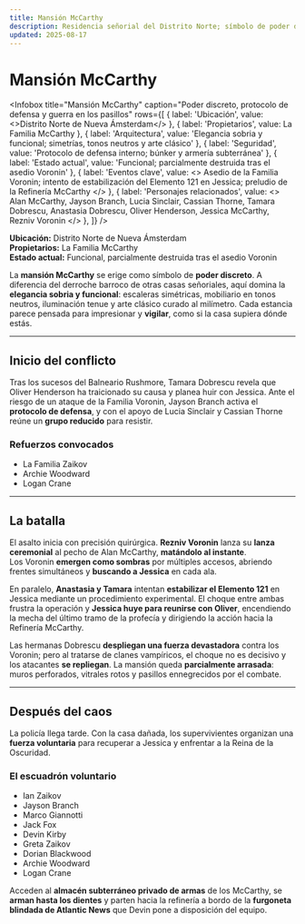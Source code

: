 ```yaml
---
title: Mansión McCarthy
description: Residencia señorial del Distrito Norte; símbolo de poder discreto de la Familia McCarthy y escenario del asedio Voronin previo al clímax en la Refinería.
updated: 2025-08-17
---
```



# Mansión McCarthy

<Infobox
  title="Mansión McCarthy"
  caption="Poder discreto, protocolo de defensa y guerra en los pasillos"
  rows={[
    { label: 'Ubicación', value: <>Distrito Norte de <Link to="/CrSaSo/lugares/Nueva%20Ámsterdam">Nueva Ámsterdam</Link></> },
    { label: 'Propietarios', value: <Link to="/CrSaSo/familias/Familia%20McCarthy">La Familia McCarthy</Link> },
    { label: 'Arquitectura', value: 'Elegancia sobria y funcional; simetrías, tonos neutros y arte clásico' },
    { label: 'Seguridad', value: 'Protocolo de defensa interno; búnker y armería subterránea' },
    { label: 'Estado actual', value: 'Funcional; parcialmente destruida tras el asedio Voronin' },
    { label: 'Eventos clave', value: <>
      Asedio de la <Link to="/CrSaSo/familias/Familia%20Voronin">Familia Voronin</Link>; 
      intento de estabilización del <Link to="/CrSaSo/otros/Elemento%20121">Elemento 121</Link> en <Link to="/CrSaSo/personajes/Jessica%20McCarthy">Jessica</Link>; 
      preludio de la <Link to="/CrSaSo/lugares/Refiner%C3%ADa%20McCarthy">Refinería McCarthy</Link>
    </> },
    { label: 'Personajes relacionados', value: <>
      <Link to="/CrSaSo/personajes/Alan%20McCarthy">Alan McCarthy</Link>, 
      <Link to="/CrSaSo/personajes/Jayson%20Branch">Jayson Branch</Link>, 
      <Link to="/CrSaSo/personajes/Lucia%20Sinclair">Lucia Sinclair</Link>, 
      <Link to="/CrSaSo/personajes/Cassian%20Thorne">Cassian Thorne</Link>, 
      <Link to="/CrSaSo/personajes/Tamara%20Dobrescu">Tamara Dobrescu</Link>, 
      <Link to="/CrSaSo/personajes/Anastasia%20Dobrescu">Anastasia Dobrescu</Link>, 
      <Link to="/CrSaSo/personajes/Oliver%20Henderson">Oliver Henderson</Link>, 
      <Link to="/CrSaSo/personajes/Jessica%20McCarthy">Jessica McCarthy</Link>, 
      <Link to="/CrSaSo/personajes/Rezniv%20Voronin">Rezniv Voronin</Link>
    </> },
  ]}
/>

**Ubicación:** Distrito Norte de Nueva Ámsterdam  
**Propietarios:** <Link to="/CrSaSo/familias/Familia%20McCarthy">La Familia McCarthy</Link>  
**Estado actual:** Funcional, parcialmente destruida tras el asedio Voronin

La **mansión McCarthy** se erige como símbolo de **poder discreto**. A diferencia del derroche barroco de otras casas señoriales, aquí domina la **elegancia sobria y funcional**: escaleras simétricas, mobiliario en tonos neutros, iluminación tenue y arte clásico curado al milímetro. Cada estancia parece pensada para impresionar y **vigilar**, como si la casa supiera dónde estás.

---

## Inicio del conflicto

Tras los sucesos del <Link to="/CrSaSo/lugares/Balneario%20Rushmore">Balneario Rushmore</Link>, <Link to="/CrSaSo/personajes/Tamara%20Dobrescu">Tamara Dobrescu</Link> revela que <Link to="/CrSaSo/personajes/Oliver%20Henderson">Oliver Henderson</Link> ha traicionado su causa y planea huir con <Link to="/CrSaSo/personajes/Jessica%20McCarthy">Jessica</Link>. Ante el riesgo de un ataque de la <Link to="/CrSaSo/familias/Familia%20Voronin">Familia Voronin</Link>, <Link to="/CrSaSo/personajes/Jayson%20Branch">Jayson Branch</Link> activa el **protocolo de defensa**, y con el apoyo de <Link to="/CrSaSo/personajes/Lucia%20Sinclair">Lucia Sinclair</Link> y <Link to="/CrSaSo/personajes/Cassian%20Thorne">Cassian Thorne</Link> reúne un **grupo reducido** para resistir.

### Refuerzos convocados
- <Link to="/CrSaSo/familias/La%20Familia%20Zaikov">La Familia Zaikov</Link>  
- <Link to="/CrSaSo/personajes/Archie%20Woodward">Archie Woodward</Link>  
- <Link to="/CrSaSo/personajes/Logan%20Crane">Logan Crane</Link>

---

## La batalla

El asalto inicia con precisión quirúrgica. **<Link to="/CrSaSo/personajes/Rezniv%20Voronin">Rezniv Voronin</Link>** lanza su **lanza ceremonial** al pecho de <Link to="/CrSaSo/personajes/Alan%20McCarthy">Alan McCarthy</Link>, **matándolo al instante**.  
Los Voronin **emergen como sombras** por múltiples accesos, abriendo frentes simultáneos y **buscando a Jessica** en cada ala.

En paralelo, **<Link to="/CrSaSo/personajes/Anastasia%20Dobrescu">Anastasia</Link> y <Link to="/CrSaSo/personajes/Tamara%20Dobrescu">Tamara</Link>** intentan **estabilizar el <Link to="/CrSaSo/otros/Elemento%20121">Elemento 121</Link>** en Jessica mediante un procedimiento experimental. El choque entre ambas frustra la operación y **Jessica huye para reunirse con Oliver**, encendiendo la mecha del último tramo de la profecía y dirigiendo la acción hacia la <Link to="/CrSaSo/lugares/Refiner%C3%ADa%20McCarthy">Refinería McCarthy</Link>.

Las hermanas Dobrescu **despliegan una fuerza devastadora** contra los Voronin; pero al tratarse de clanes vampíricos, el choque no es decisivo y los atacantes **se repliegan**. La mansión queda **parcialmente arrasada**: muros perforados, vitrales rotos y pasillos ennegrecidos por el combate.

---

## Después del caos

La policía llega tarde. Con la casa dañada, los supervivientes organizan una **fuerza voluntaria** para recuperar a Jessica y enfrentar a la Reina de la Oscuridad.

### El escuadrón voluntario
- <Link to="/CrSaSo/personajes/Ian%20Zaikov">Ian Zaikov</Link>  
- <Link to="/CrSaSo/personajes/Jayson%20Branch">Jayson Branch</Link>  
- <Link to="/CrSaSo/personajes/Marco%20Giannotti">Marco Giannotti</Link>  
- <Link to="/CrSaSo/personajes/Jack%20Fox">Jack Fox</Link>  
- <Link to="/CrSaSo/personajes/Devin%20Kirby">Devin Kirby</Link>  
- <Link to="/CrSaSo/personajes/Greta%20Zaikov">Greta Zaikov</Link>  
- <Link to="/CrSaSo/personajes/Dorian%20Blackwood">Dorian Blackwood</Link>  
- <Link to="/CrSaSo/personajes/Archie%20Woodward">Archie Woodward</Link>  
- <Link to="/CrSaSo/personajes/Logan%20Crane">Logan Crane</Link>

Acceden al **almacén subterráneo privado de armas** de los McCarthy, se **arman hasta los dientes** y parten hacia la refinería a bordo de la **furgoneta blindada de <Link to="/CrSaSo/lugares/Atlantic%20News">Atlantic News</Link>** que <Link to="/CrSaSo/personajes/Devin%20Kirby">Devin</Link> pone a disposición del equipo.
